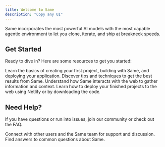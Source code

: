 ```yaml
---
title: Welcome to Same
description: "Copy any UI"
---
```


Same incorporates the most powerful AI models with the most capable agentic environment to let you clone, iterate, and ship at breakneck speeds.

## Get Started

Ready to dive in? Here are some resources to get you started:

<CardGroup cols={2}>
  <Card title="Quickstart Guide" href="/essentials/new-project" icon="rocket">
    Learn the basics of creating your first project, building with Same, and
    deploying your application.
  </Card>
  <Card title="Maximum Performance" href="/performance/chats" icon="gauge-high">
    Discover tips and techniques to get the best results from Same.
  </Card>
  <Card title="Web Browsing" href="/web/operation" icon="globe">
    Understand how Same interacts with the web to gather information and
    context.
  </Card>
  <Card
    title="Deployment Options"
    href="/deployment/netlify"
    icon="cloud-arrow-up"
  >
    Learn how to deploy your finished projects to the web using Netlify or by
    downloading the code.
  </Card>
</CardGroup>

## Need Help?

If you have questions or run into issues, join our community or check out the FAQ.

<CardGroup cols={2}>
  <Card
    title="Community Discord"
    href="https://discord.gg/tjHuQJaPsy"
    icon="discord"
    iconType="brands"
  >
    Connect with other users and the Same team for support and discussion.
  </Card>
  <Card title="Frequently Asked Questions" href="/faq" icon="circle-question">
    Find answers to common questions about Same.
  </Card>
</CardGroup>
